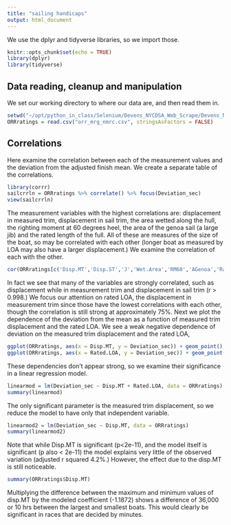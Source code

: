 ```yaml
---
title: "sailing handicaps"
output: html_document
---
```

We use the dplyr and tidyverse libraries, so we import those.
```r
knitr::opts_chunk$set(echo = TRUE)
library(dplyr)
library(tidyverse)
```

## Data reading, cleanup and manipulation
We set our working directory to where our data are, and then read them in.
```r
setwd("~/opt/python_in_class/Selenium/Devens_NYCDSA_Web_Scrape/Devens_NYCDSA_Web_Scrape")
ORRratings = read.csv("orr_mrg_nmrc.csv", stringsAsFactors = FALSE)
```

## Correlations
Here examine the correlation between each of the measurement values and the deviation from the adjusted finish mean.  We create a separate table of the correlations.

```r
library(corrr)
sailcrrln = ORRratings %>% correlate() %>% focus(Deviation_sec)
view(sailcrrln)
```
The measurement variables with the highest correlations are: displacement in measured trim, displacement in sail trim, the area wetted along the hull, the righting moment at 60 degrees heel, the area of the genoa sail (a large jib) and the rated length of the full.  All of these are measures of the size of the boat, so may be correlated with each other (longer boat as measured by LOA may also have a larger displacement.)  We examine the correlation of each with the other.

```r
cor(ORRratings[c('Disp.MT','Disp.ST','J','Wet.Area','RM60','AGenoa','Rated.LOA')])
```
In fact we see that many of the variables are strongly correlated, such as displacement while in measurement trim and displacement in sail trim (r > 0.998.)  We focus our attention on rated LOA, the displacement in measurement trim since those have the lowest correlations with each other, though the correlation is still strong at approximately 75%.
Next we plot the dependence of the deviation from the mean as a function of measured trim displacement and the rated LOA. We see a weak negative dependence of deviation on the measured trim displacement and the rated LOA, 
```r
ggplot(ORRratings, aes(x = Disp.MT, y = Deviation_sec)) + geom_point()
ggplot(ORRratings, aes(x = Rated.LOA, y = Deviation_sec)) + geom_point()
```

These dependencies don't appear strong, so we examine their significance in a linear regression model.

```r
linearmod = lm(Deviation_sec ~ Disp.MT + Rated.LOA, data = ORRratings)
summary(linearmod)
```
The only significant parameter is the measured trim displacement, so we reduce the model to have only that independent variable.
```r
linearmod2 = lm(Deviation_sec ~ Disp.MT, data = ORRratings)
summary(linearmod2)
```
Note that while Disp.MT is significant (p<2e-11), and the model itself is significant (p also < 2e-11) the model explains very little of the observed variation (adjusted r squared 4.2%.)  However, the effect due to the disp.MT is still noticeable.
```r
summary(ORRratings$Disp.MT)
```
Multiplying the difference between the maximum and minimum values of disp.MT by the modeled coefficient (-1.1872) shows a difference of 36,000 or 10 hrs between the largest and smallest boats.  This would clearly be significant in races that are decided by minutes.

